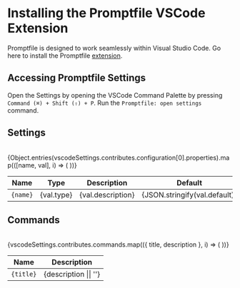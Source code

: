 
# Installing the Promptfile VSCode Extension

Promptfile is designed to work seamlessly within Visual Studio Code. Go here to install the Promptfile [extension](https://marketplace.visualstudio.com/items?itemName=foundation.vscode-prompt).

## Accessing Promptfile Settings
Open the Settings by opening the VSCode Command Palette by pressing `Command (⌘) + Shift (⇧) + P`. Run the `Promptfile: open settings` command.

## Settings

<br />

<table>
  <thead>
    <tr>
      <th>Name</th>
      <th>Type</th>
      <th>Description</th>
      <th>Default</th>
    </tr>
  </thead>
  <tbody>
    {Object.entries(vscodeSettings.contributes.configuration[0].properties).map(([name, val], i) => (
      <tr key={i}>
        <td>
          <code>{name}</code>
        </td>
        <td>{val.type}</td>
        <td>{val.description}</td>
        <td>{JSON.stringify(val.default)}</td>
      </tr>
    ))}
  </tbody>
</table>

## Commands

<br />

<table>
  <thead>
    <tr>
      <th>Name</th>
      <th>Description</th>
    </tr>
  </thead>
  <tbody>
    {vscodeSettings.contributes.commands.map(({ title, description }, i) => (
      <tr key={i}>
        <td>
          <code>{title}</code>
        </td>
        <td>{description || ''}</td>
      </tr>
    ))}
  </tbody>
</table>
